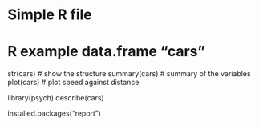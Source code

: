 # Simple R file
# R example data.frame "cars"
str(cars)     # show the structure
summary(cars) # summary of the variables
plot(cars)    # plot speed against distance

library(psych)
describe(cars)

installed.packages("report")